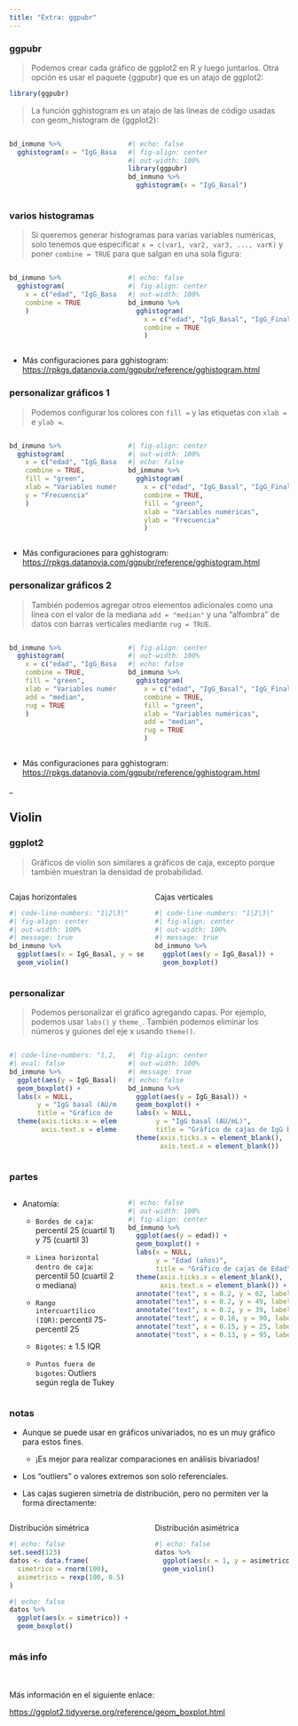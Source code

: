 ```yaml
---
title: "Extra: ggpubr"
---
```


::: {.panel-tabset}

### ggpubr

> Podemos crear cada gráfico de ggplot2 en R y luego juntarlos. Otra opción es usar el paquete [{ggpubr}]{.plo} que es un atajo de ggplot2:

```r
library(ggpubr)
```

> La función [gghistogram]{.plo} es un atajo de las líneas de código usadas con [geom_histogram]{.plo} de [{ggplot2}]{.plo}:

:::: {.columns}

::: {.column width='40%'}

```r
bd_inmuno %>% 
  gghistogram(x = "IgG_Basal")
```

:::

::: {.column width='60%'}

```r
#| echo: false
#| fig-align: center
#| out-width: 100%
library(ggpubr)
bd_inmuno %>% 
  gghistogram(x = "IgG_Basal")
```

:::

::::


### varios histogramas


>Si queremos generar histogramas para varias variables numéricas, solo tenemos que especificar `x = c(var1, var2, var3, ..., varK)` y poner `combine = TRUE` para que salgan en una sola figura: 

:::: {.columns}

::: {.column width='40%'}

```r
bd_inmuno %>% 
  gghistogram(
    x = c("edad", "IgG_Basal", "IgG_Final"), 
    combine = TRUE
    )
```

:::

::: {.column width='60%'}

```r
#| echo: false
#| fig-align: center
#| out-width: 100%
bd_inmuno %>% 
  gghistogram(
    x = c("edad", "IgG_Basal", "IgG_Final"), 
    combine = TRUE
    )
```

:::

::::

- Más configuraciones para [gghistogram]{.plo}: <https://rpkgs.datanovia.com/ggpubr/reference/gghistogram.html>

### personalizar gráficos 1

>Podemos configurar los colores con `fill = ` y las etiquetas con `xlab = ` e `ylab = `.

:::: {.columns}

::: {.column width='40%'}

```r
bd_inmuno %>% 
  gghistogram(
    x = c("edad", "IgG_Basal", "IgG_Final"), 
    combine = TRUE, 
    fill = "green", 
    xlab = "Variables numéricas", 
    y = "Frecuencia"
    )
```

:::

::: {.column width='60%'}

```r
#| fig-align: center
#| out-width: 100%
#| echo: false
bd_inmuno %>% 
  gghistogram(
    x = c("edad", "IgG_Basal", "IgG_Final"), 
    combine = TRUE, 
    fill = "green", 
    xlab = "Variables numéricas", 
    ylab = "Frecuencia"
    )
```

:::

::::

- Más configuraciones para [gghistogram]{.plo}: <https://rpkgs.datanovia.com/ggpubr/reference/gghistogram.html>

### personalizar gráficos 2

>También podemos agregar otros elementos adicionales como una línea con el valor de la mediana `add = "median"` y una "alfombra" de datos con barras verticales mediante `rug = TRUE`.

:::: {.columns}

::: {.column width='40%'}


```r
bd_inmuno %>% 
  gghistogram(
    x = c("edad", "IgG_Basal", "IgG_Final"), 
    combine = TRUE, 
    fill = "green", 
    xlab = "Variables numéricas", 
    add = "median", 
    rug = TRUE
    )
```
:::

::: {.column width='60%'}

```r
#| fig-align: center
#| out-width: 100%
#| echo: false
bd_inmuno %>% 
  gghistogram(
    x = c("edad", "IgG_Basal", "IgG_Final"), 
    combine = TRUE, 
    fill = "green", 
    xlab = "Variables numéricas", 
    add = "median", 
    rug = TRUE
    )
```

:::

::::

- Más configuraciones para [gghistogram]{.plo}: <https://rpkgs.datanovia.com/ggpubr/reference/gghistogram.html>


:::
_




## Violin

::: {.panel-tabset}

### ggplot2

>Gráficos de violin son similares a gráficos de caja, excepto porque también muestran la densidad de probabilidad.

:::: {.columns}

::: {.column width='50%'}

[Cajas horizontales]{.hl}

```r
#| code-line-numbers: "1|2|3|"
#| fig-align: center
#| out-width: 100%
#| message: true
bd_inmuno %>% 
  ggplot(aes(x = IgG_Basal, y = sexo)) + 
  geom_violin()
```

:::

::: {.column width='50%'}

[Cajas verticales]{.hl}

```r
#| code-line-numbers: "1|2|3|"
#| fig-align: center
#| out-width: 100%
#| message: true
bd_inmuno %>% 
  ggplot(aes(y = IgG_Basal)) + 
  geom_boxplot()
```

:::

::::

### personalizar

> Podemos personalizar el gráfico agregando capas. Por ejemplo, podemos usar `labs()` y `theme_`. También podemos eliminar los números y guiones del eje x usando `theme()`.

:::: {.columns}

::: {.column width='40%'}

```r
#| code-line-numbers: "1,2,3|4|5|6|3,5,6|7|4,5,6|7|8|7,8|"
#| eval: false
bd_inmuno %>% 
  ggplot(aes(y = IgG_Basal)) + 
  geom_boxplot() + 
  labs(x = NULL, 
       y = "IgG basal (AU/mL)", 
       title = "Gráfico de cajas de IgG basal") + 
  theme(axis.ticks.x = element_blank(),
        axis.text.x = element_blank())
```

:::

::: {.column width='60%'}

```r
#| fig-align: center
#| out-width: 100%
#| message: true
#| echo: false
bd_inmuno %>% 
  ggplot(aes(y = IgG_Basal)) + 
  geom_boxplot() + 
  labs(x = NULL, 
       y = "IgG basal (AU/mL)", 
       title = "Gráfico de cajas de IgG basal") + 
  theme(axis.ticks.x = element_blank(),
        axis.text.x = element_blank())
```

:::

::::

### partes

:::: {.columns}

::: {.column width='40%'}

- Anatomía:

    + `Bordes de caja`: percentil 25 (cuartil 1) y 75 (cuartil 3)
    
    + `Linea horizontal dentro de caja`: percentil 50 (cuartil 2 o mediana)
    
    + `Rango intercuartílico (IQR)`: percentil 75- percentil 25
    
    + `Bigotes`: ± 1.5 IQR
    
    + `Puntos fuera de bigotes`: Outliers según regla de Tukey
    
:::

::: {.column width='60%'}

```r
#| echo: false
#| out-width: 100%
#| fig-align: center
bd_inmuno %>% 
  ggplot(aes(y = edad)) + 
  geom_boxplot() + 
  labs(x = NULL, 
       y = "Edad (años)", 
       title = "Gráfico de cajas de Edad") +  
  theme(axis.ticks.x = element_blank(),
        axis.text.x = element_blank()) +
  annotate("text", x = 0.2, y = 62, label = "Percentil 75 = Cuartil 3", color = "red") + 
  annotate("text", x = 0.2, y = 49, label = "Percentil 50 = Cuartil 2 = Mediana", color = "red") + 
  annotate("text", x = 0.2, y = 39, label = "Percentil 25 = Cuartil 1", color = "red") + 
  annotate("text", x = 0.16, y = 90, label = "Extremo superior (p75 + 1.5 * IQR)", color = "red") + 
  annotate("text", x = 0.15, y = 25, label = "Extremo inferior (p75 - 1.5 * IQR)", color = "red") + 
  annotate("text", x = 0.13, y = 95, label = "Datos extremos ('outliers')", color = "red") 
```


:::

::::


### notas 

- Aunque se puede usar en gráficos univariados, no es un muy gráfico para estos fines.

    - ¡Es mejor para realizar comparaciones en análisis bivariados!

- Los "outliers" o valores extremos son solo referenciales.

- Las cajas sugieren simetría de distribución, pero no permiten ver la forma directamente: 

:::: {.columns}

::: {.column width='50%'}

[Distribución simétrica]{.hl}

```r
#| echo: false
set.seed(123)
datos <- data.frame(
  simetrico = rnorm(100), 
  asimetrico = rexp(100, 0.5)
)
```

```r
#| echo: false
datos %>%  
  ggplot(aes(x = simetrico)) +  
  geom_boxplot()
```


:::

::: {.column width='50%'}

[Distribución asimétrica]{.hl}

```r
#| echo: false
datos %>%  
  ggplot(aes(x = 1, y = asimetrico)) +  
  geom_violin()
```

:::

::::



### más info

<br/><br/>
[Más información en el siguiente enlace:]{.big-text1}

[<https://ggplot2.tidyverse.org/reference/geom_boxplot.html>]{.big-text1}

:::